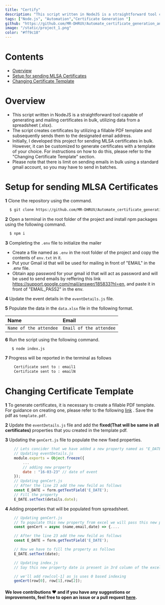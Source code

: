 ```yaml
---
title: "Certify"
description: "This script written in NodeJS is a straightforward tool capable of generating and mailing certificates in bulk, utilizing data from a spreadsheet (.xlsx)." 
tags: ["Node.js", "Automation","Certificate Generation "]
github: "https://github.com/MR-DHRUV/Automate_certificate_generation_and_mailing"
image: "/static/project_1.png"
color: "#ff9c18"
---
```


# Contents
- [Overview](#overview)
- [Setup for sending MLSA Certificates](#setup-for-sending-mlsa-certificates)
- [Changing Certificate Template](#changing-certificate-template)


# Overview

- This script written in NodeJS is a straightforward tool capable of generating and mailing certificates in bulk, utilizing data from a spreadsheet (.xlsx).
- The script creates certificates by utilizing a fillable PDF template and subsequently sends them to the designated email address.
- Initially, I developed this project for sending MLSA certificates in bulk. However, it can be customized to generate certificates with a template of your choice. For instructions on how to do this, please refer to the "Changing Certificate Template" section.
- Please note that there is limit on sending emails in bulk using a standard gmail account, so you may have to send in batches.


# Setup for sending MLSA Certificates

**1** Clone the repository using the command.
```bash
  $ git clone https://github.com/MR-DHRUV/Automate_certificate_generation_and_mailing.git
```

**2** Open a terminal in the root folder of the project and install npm packages using the following command.
```bash
  $ npm i
```

**3** Completing the ```.env``` file to initialize the mailer

- Create a file named as ```.env``` in the root folder of the project and copy the contents of ```env.txt``` in it. 
- Put your Gmail id that will be used for mailing in front of "EMAIL" in the .env file.
- Obtain app password for your gmail id that will act as password and will be used to send emails by reffering this link https://support.google.com/mail/answer/185833?hl=en, and paste it in front of "EMAIL_PASS2" in the env.


**4** Update the event details in the ```eventDetails.js``` file. 


**5** Populate the data in the ```data.xlsx``` file in the following format.

| Name  | Email|
| :--------- | :------- | 
| `Name of the attendee`    | `Email of the attendee` | 



**6** Run the script using the following command. 
```bash
   $ node index.js
```


**7** Progress will be reported in the terminal as follows
```bash
    Certificate sent to : email1
    Certificate sent to : emailN
```



# Changing Certificate Template


**1** To generate certificates, it is necessary to create a fillable PDF template. For guidance on creating one, please refer to the following <a href="https://www.youtube.com/watch?v=6cYpJJxvZMc" target="_blank" rel="noopener noreferrer">link</a> . Save the pdf as ```template.pdf```.


**2** Update the ```eventDetails.js``` file and add the **fixed(That will be same in all certificates)** properties that you created in the template pdf. 


**3** Updating the ```genCert.js``` file to populate the new fixed properties.

```javascript
    // Lets concider that we have added a new property named as "E_DATE" and that will be fixed in all certificates
    // Updating eventDetails.js
    module.exports = Object.freeze({
        ...
        // adding new property
        date : "16-03-23" // date of event
    });
    // Updating genCert.js
    // After the line 23 add the new feild as follows
    const E_DATE = form.getTextField('E_DATE');
    // Fill the property
    E_DATE.setText(details.date);
```

**4** Adding properties that will be populated from spreadsheet.

```javascript
    // Updating genCert.js
    // To populate this new property from excel we will pass this new property as a parameter to the function genCert present at line 10 as follows
    const genCert = async (name,email,date) => {....

    // After the line 23 add the new feild as follows
    const E_DATE = form.getTextField('E_DATE');

    // Now we have to fill the property as follows
    E_DATE.setText(date);

    // Updating index.js
    // Say this new property date is present in 3rd column of the excel sheet, so we'll modify line no 18 as follows

    // we'll add row[col-1] as js uses 0 based indexing
    genCert(row[0], row[1],row[2]);
``` 

#### We love contributions ❤️ and if you have any suggestions or improvements, feel free to open an issue or a pull request [here](https://github.com/MR-DHRUV/Automate_certificate_generation_and_mailing).
